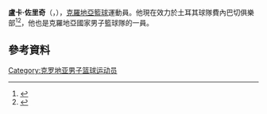'''盧卡·佐里奇'''（{{lang-sl|'''Luka Žorić'''}}，{{bd|1984年|11月5日}}），[[克羅地亞|克羅地亞]][[籃球|籃球]]運動員。他現在效力於土耳其球隊費內巴切俱樂部<ref>{{cite web|title=Fenerbahçe Ülker sign Neman Bjelica, Luka Zoric and Linas Kleiza|url=http://www.sportando.net/eng/europe/turkey/60291/fenerbahce-lker-sign-neman-bjelica-luka-zoric-and-linas-kleiza.html|publisher=Sportando.net|accessdate=26 July 2013|archive-date=2013-11-01|archive-url=https://web.archive.org/web/20131101160057/http://www.sportando.net/eng/europe/turkey/60291/fenerbahce-lker-sign-neman-bjelica-luka-zoric-and-linas-kleiza.html|dead-url=no}}</ref><ref>{{cite web|title=Bjelica, Zoric ve Kleiza için imza töreni|url=http://www.fenerbahce.org/detay.asp?ContentID=35632|website=fenerbahce.or|accessdate=5 July 2014|language=tr|archive-date=2019-02-09|archive-url=https://web.archive.org/web/20190209180254/https://www.fenerbahce.org/detay.asp?ContentID=35632|dead-url=no}}</ref>，他也是克羅地亞國家男子籃球隊的一員。

==參考資料==
{{reflist}}

{{Authority control}}
{{DEFAULTSORT:Žorić, Luka}}
[[Category:克罗地亚男子篮球运动员|Category:克罗地亚男子篮球运动员]]